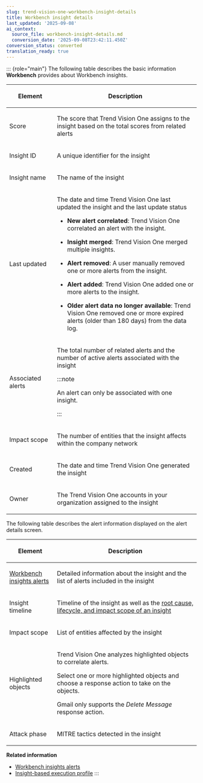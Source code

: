 ```yaml
---
slug: trend-vision-one-workbench-insight-details
title: Workbench insight details
last_updated: '2025-09-08'
ai_context:
  source_file: workbench-insight-details.md
  conversion_date: '2025-09-08T23:42:11.450Z'
conversion_status: converted
translation_ready: true
---
```


::: {role="main"}
The following table describes the basic information **Workbench** provides about Workbench insights.

<table>
<colgroup>
<col style="width: 25%" />
<col style="width: 75%" />
</colgroup>
<thead>
<tr>
<th><p>Element</p></th>
<th><p>Description</p></th>
</tr>
</thead>
<tbody>
<tr>
<td><p>Score</p></td>
<td><p>The score that Trend Vision One assigns to the insight based on the total scores from related alerts</p></td>
</tr>
<tr>
<td><p>Insight ID</p></td>
<td><p>A unique identifier for the insight</p></td>
</tr>
<tr>
<td><p>Insight name</p></td>
<td><p>The name of the insight</p></td>
</tr>
<tr>
<td><p>Last updated</p></td>
<td><p>The date and time Trend Vision One last updated the insight and the last update status</p>
<ul>
<li><p><strong>New alert correlated</strong>: Trend Vision One correlated an alert with the insight.</p></li>
<li><p><strong>Insight merged</strong>: Trend Vision One merged multiple insights.</p></li>
<li><p><strong>Alert removed</strong>: A user manually removed one or more alerts from the insight.</p></li>
<li><p><strong>Alert added</strong>: Trend Vision One added one or more alerts to the insight.</p></li>
<li><p><strong>Older alert data no longer available</strong>: Trend Vision One removed one or more expired alerts (older than 180 days) from the data log.</p></li>
</ul></td>
</tr>
<tr>
<td><p>Associated alerts</p></td>
<td><p>The total number of related alerts and the number of active alerts associated with the insight</p>


:::note

<p>An alert can only be associated with one insight.</p>


:::

</td>
</tr>
<tr>
<td><p>Impact scope</p></td>
<td><p>The number of entities that the insight affects within the company network</p></td>
</tr>
<tr>
<td><p>Created</p></td>
<td><p>The date and time Trend Vision One generated the insight</p></td>
</tr>
<tr>
<td><p>Owner</p></td>
<td><p>The Trend Vision One accounts in your organization assigned to the insight</p></td>
</tr>
</tbody>
</table>

The following table describes the alert information displayed on the alert details screen.

<table>
<colgroup>
<col style="width: 25%" />
<col style="width: 75%" />
</colgroup>
<thead>
<tr>
<th><p>Element</p></th>
<th><p>Description</p></th>
</tr>
</thead>
<tbody>
<tr>
<td><a href="trend-vision-one-alerts-workbench-insights">Workbench insights alerts</a></td>
<td><p>Detailed information about the insight and the list of alerts included in the insight</p></td>
</tr>
<tr>
<td><p>Insight timeline</p></td>
<td><p>Timeline of the insight as well as the <a href="trend-vision-one-insight-based-execution-profile">root cause, lifecycle, and impact scope of an insight</a></p></td>
</tr>
<tr>
<td><p>Impact scope</p></td>
<td><p>List of entities affected by the insight</p></td>
</tr>
<tr>
<td><p>Highlighted objects</p></td>
<td><p>Trend Vision One analyzes highlighted objects to correlate alerts.</p>
<p>Select one or more highlighted objects and choose a response action to take on the objects.</p>
<p>Gmail only supports the <em>Delete Message</em> response action.</p></td>
</tr>
<tr>
<td><p>Attack phase</p></td>
<td><p>MITRE tactics detected in the insight</p></td>
</tr>
</tbody>
</table>

**Related information**

- [Workbench insights alerts](alerts-workbench-insights.md "Check detailed information about a Workbench insight and the list of alerts included in the insight.")
- [Insight-based execution profile](insight-based-execution-profile.md "The insight-based execution profile allows you to focus on objects and events across affected endpoints from a broader perspective, rather than isolated, discrete alerts that may point to the same underlying root cause.")
:::

